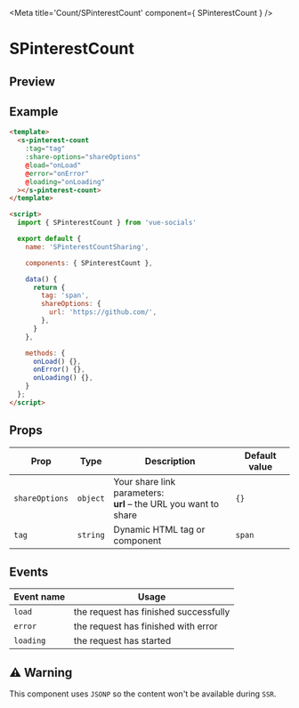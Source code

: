 
<Meta title='Count/SPinterestCount' component={ SPinterestCount } />

<style>{`
  .custom-preview .base-canvas {
    height: auto;
  }
`}</style>

# SPinterestCount

## Preview

<Preview className="custom-preview">
  <Story id='count-spinterestcount--default' />
</Preview>

## Example

```html
<template>
  <s-pinterest-count
    :tag="tag"
    :share-options="shareOptions"
    @load="onLoad"
    @error="onError"
    @loading="onLoading"
  ></s-pinterest-count>
</template>

<script>
  import { SPinterestCount } from 'vue-socials'

  export default {
    name: 'SPinterestCountSharing',

    components: { SPinterestCount },

    data() {
      return {
        tag: 'span',
        shareOptions: {
          url: 'https://github.com/',
        },
      }
    },

    methods: {
      onLoad() {},
      onError() {},
      onLoading() {},
    }
  };
</script>
```

## Props

| Prop | Type | Description | Default value |
| ------ | ------ | ------ | ------ |
`shareOptions` | `object` | Your share link parameters: <br /> **url** – the URL you want to share <br /> | `{}`
`tag` | `string` | Dynamic HTML tag or component  | `span`

## Events

| Event name | Usage |
| ------ | ------ |
`load` |  the request has finished successfully |
`error` | the request has finished with error |
`loading` | the request has started |

## ⚠️ Warning

This component uses `JSONP` so the content won't be available during `SSR`.

